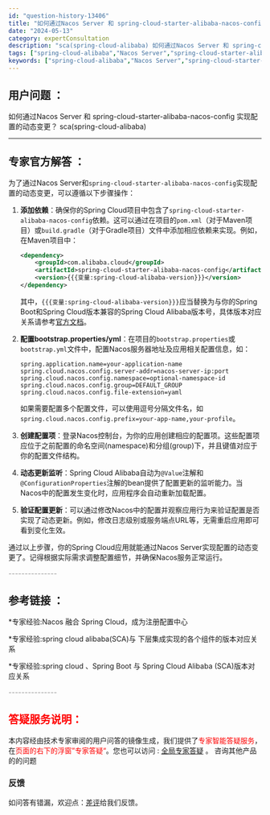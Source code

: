 ```yaml
---
id: "question-history-13406"
title: "如何通过Nacos Server 和 spring-cloud-starter-alibaba-nacos-config 实现配置的动态变更？ sca(spring-cloud-alibaba)"
date: "2024-05-13"
category: expertConsultation
description: "sca(spring-cloud-alibaba) 如何通过Nacos Server 和 spring-cloud-starter-alibaba-nacos-config 实现配置的动态变更？"
tags: ["spring-cloud-alibaba","Nacos Server","spring-cloud-starter-alibaba-nacos-config","配置","动态变更"]
keywords: ["spring-cloud-alibaba","Nacos Server","spring-cloud-starter-alibaba-nacos-config","配置","动态变更"]
---
```


## 用户问题 ： 
 如何通过Nacos Server 和 spring-cloud-starter-alibaba-nacos-config 实现配置的动态变更？ sca(spring-cloud-alibaba) 

---------------
## 专家官方解答 ：

为了通过Nacos Server和`spring-cloud-starter-alibaba-nacos-config`实现配置的动态变更，可以遵循以下步骤操作：

1. **添加依赖**：确保你的Spring Cloud项目中包含了`spring-cloud-starter-alibaba-nacos-config`依赖。这可以通过在项目的`pom.xml`（对于Maven项目）或`build.gradle`（对于Gradle项目）文件中添加相应依赖来实现。例如，在Maven项目中：

   ```xml
   <dependency>
       <groupId>com.alibaba.cloud</groupId>
       <artifactId>spring-cloud-starter-alibaba-nacos-config</artifactId>
       <version>{{{变量:spring-cloud-alibaba-version}}}</version>
   </dependency>
   ```

   其中，`{{{变量:spring-cloud-alibaba-version}}}`应当替换为与你的Spring Boot和Spring Cloud版本兼容的Spring Cloud Alibaba版本号，具体版本对应关系请参考[官方文档](https://sca.aliyun.com/docs/2023/overview/version-explain/)。

2. **配置bootstrap.properties/yml**：在项目的`bootstrap.properties`或`bootstrap.yml`文件中，配置Nacos服务器地址及应用相关配置信息，如：

   ```properties
   spring.application.name=your-application-name
   spring.cloud.nacos.config.server-addr=nacos-server-ip:port
   spring.cloud.nacos.config.namespace=optional-namespace-id
   spring.cloud.nacos.config.group=DEFAULT_GROUP
   spring.cloud.nacos.config.file-extension=yaml
   ```

   如果需要配置多个配置文件，可以使用逗号分隔文件名，如`spring.cloud.nacos.config.prefix=your-app-name,your-profile`。

3. **创建配置项**：登录Nacos控制台，为你的应用创建相应的配置项。这些配置项应位于之前配置的命名空间(namespace)和分组(group)下，并且键值对应于你的配置文件结构。

4. **动态更新监听**：Spring Cloud Alibaba自动为`@Value`注解和`@ConfigurationProperties`注解的bean提供了配置更新的监听能力。当Nacos中的配置发生变化时，应用程序会自动重新加载配置。

5. **验证配置更新**：可以通过修改Nacos中的配置并观察应用行为来验证配置是否实现了动态更新。例如，修改日志级别或服务端点URL等，无需重启应用即可看到变化生效。

通过以上步骤，你的Spring Cloud应用就能通过Nacos Server实现配置的动态变更了。记得根据实际需求调整配置细节，并确保Nacos服务正常运行。


<font color="#949494">---------------</font> 


## 参考链接 ：

*专家经验:Nacos 融合 Spring Cloud，成为注册配置中心 
 
 *专家经验:spring cloud alibaba(SCA)与 下层集成实现的各个组件的版本对应关系 
 
 *专家经验:spring cloud 、Spring Boot 与 Spring Cloud Alibaba (SCA)版本对应关系 


 <font color="#949494">---------------</font> 
 


## <font color="#FF0000">答疑服务说明：</font> 

本内容经由技术专家审阅的用户问答的镜像生成，我们提供了<font color="#FF0000">专家智能答疑服务</font>，在<font color="#FF0000">页面的右下的浮窗”专家答疑“</font>。您也可以访问 : [全局专家答疑](https://opensource.alibaba.com/chatBot) 。 咨询其他产品的的问题

### 反馈
如问答有错漏，欢迎点：[差评](https://ai.nacos.io/user/feedbackByEnhancerGradePOJOID?enhancerGradePOJOId=13413)给我们反馈。
